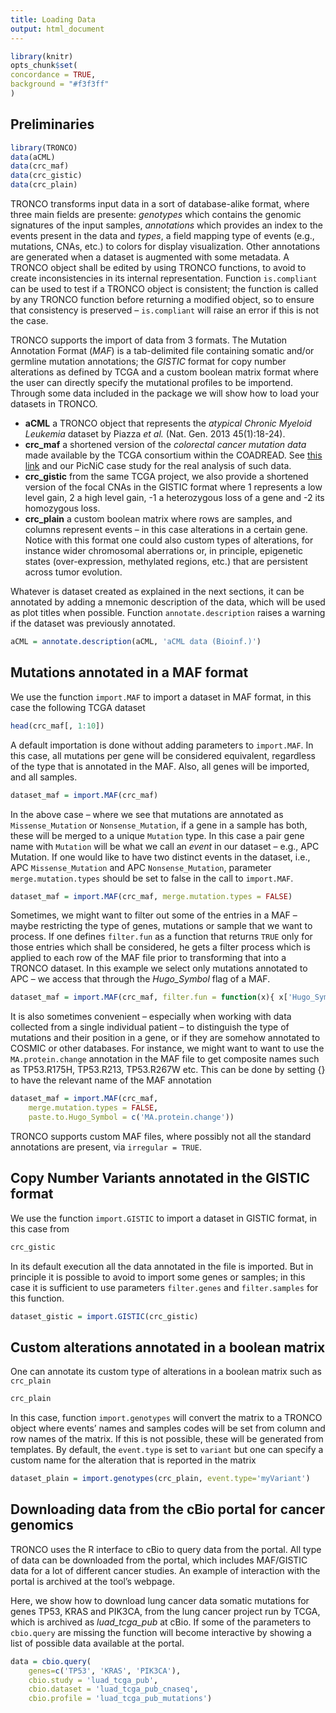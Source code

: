 ```yaml
---
title: Loading Data
output: html_document
---
```



```r
library(knitr)
opts_chunk$set(
concordance = TRUE,
background = "#f3f3ff"
)
```

## Preliminaries



```r
library(TRONCO)
data(aCML)
data(crc_maf)
data(crc_gistic)
data(crc_plain)
```




TRONCO transforms input data in a sort of database-alike format, where three main fields are presente: *genotypes* which contains the genomic signatures of the input samples, *annotations* which provides an index to the events present in the data and *types*, a field mapping type of events (e.g., mutations, CNAs, etc.) to colors for display visualization. Other annotations are generated when a dataset is augmented with some metadata.  A TRONCO object shall be edited by using TRONCO functions,  to avoid to create inconsistencies in its internal representation. Function `is.compliant` can be used to test if a TRONCO object is consistent; the function is called by any TRONCO function before returning  a modified object, so to ensure that consistency is preserved -- `is.compliant`  will raise an error if this is not the case.

TRONCO supports the import of data from 3 formats. The Mutation Annotation Format (*MAF*) is a tab-delimited file containing somatic and/or germline mutation annotations; the *GISTIC* format for copy number alterations as defined by TCGA and a custom boolean matrix format where the user can directly specify the mutational profiles to be importend. Through some data included in the package we will show how to load your datasets in TRONCO.  

- **aCML** a TRONCO object that represents the *atypical Chronic Myeloid Leukemia* dataset by Piazza *et al.* (Nat. Gen. 2013 45(1):18-24).
- **crc_maf**  a shortened version of the *colorectal cancer mutation data* made available by the TCGA consortium within the COADREAD. See [this link](https://tcga-data.nci.nih.gov/docs/publications/coadread\_2012/) and our PicNiC case study for the real analysis of such data.
 - **crc_gistic** from the same TCGA  project, we also provide a shortened version of the focal CNAs in the GISTIC format where 1 represents a low level gain, 2 a high level gain, -1 a heterozygous loss of a gene and -2 its homozygous loss.
- **crc_plain**  a custom boolean matrix where rows are samples, and columns represent events -- in this case alterations  in a certain gene. Notice with this format one could also custom types of alterations, for instance wider chromosomal aberrations or, in principle, epigenetic states (over-expression, methylated regions, etc.) that are persistent across tumor evolution. 

Whatever is dataset created as explained in the next sections, it can be annotated by adding a mnemonic description of the data, which will be used as plot titles when possible.
Function `annotate.description` raises a warning if the dataset was previously annotated.

```r
aCML = annotate.description(aCML, 'aCML data (Bioinf.)')
```


## Mutations annotated in a MAF format
We use the function `import.MAF` to import a dataset in MAF format, in this case the following  TCGA dataset

```r
head(crc_maf[, 1:10])
```


A default importation is done  without adding parameters to `import.MAF`. In this case, all mutations per gene will be considered equivalent, regardless of the type that is annotated in the MAF.  Also, all genes will be imported, and all samples.


```r
dataset_maf = import.MAF(crc_maf)
```


In the above case -- where we see that mutations are annotated as `Missense_Mutation` or `Nonsense_Mutation`, if a gene in a sample has both, these will be merged to a unique `Mutation` type. In this case a pair gene name with `Mutation` will be what we call an *event* in our dataset -- e.g.,  APC Mutation.
If one would like  to have two distinct events in the dataset, i.e., APC `Missense_Mutation` and APC `Nonsense_Mutation`, parameter `merge.mutation.types` should be set to false in the call to `import.MAF`. 


```r
dataset_maf = import.MAF(crc_maf, merge.mutation.types = FALSE)
```

Sometimes, we might want to filter out some of the entries in a MAF -- maybe restricting the type of genes, mutations or sample that we want to process. If one defines
`filter.fun` as a function that returns `TRUE` only for those entries which shall be considered, he gets a filter process which is applied to each row of the MAF file prior to transforming that into a TRONCO dataset. In this example we select only mutations annotated to APC -- we access that through the *Hugo_Symbol* flag of a MAF. 

```r
dataset_maf = import.MAF(crc_maf, filter.fun = function(x){ x['Hugo_Symbol'] == 'APC'} )
```


It is also sometimes convenient -- especially when working with data collected from a single individual patient -- to distinguish the type of mutations and their position in a gene, or if they are somehow annotated to COSMIC or other databases. For instance, we might want to want to use the `MA.protein.change` annotation in the MAF file to get composite names such as TP53.R175H, TP53.R213, TP53.R267W etc. This can be done by setting {\tt paste.to.Hugo\_Symbol} to have the relevant name of the MAF annotation


```r
dataset_maf = import.MAF(crc_maf, 
    merge.mutation.types = FALSE, 
    paste.to.Hugo_Symbol = c('MA.protein.change'))
```


TRONCO supports custom  MAF files, where possibly not all the standard annotations are present, via `irregular = TRUE`.


## Copy Number Variants annotated in the GISTIC format
We use the function `import.GISTIC` to import a dataset in GISTIC format, in this case from

```r
crc_gistic
```

In its default execution all the data annotated in the file is imported. But in principle  it is possible to avoid to import some genes or samples; in this case it is sufficient to use parameters `filter.genes` and `filter.samples` for this function.


```r
dataset_gistic = import.GISTIC(crc_gistic)
```

## Custom alterations annotated in a boolean matrix
One can annotate its custom type of alterations in a boolean matrix such as `crc_plain`

```r
crc_plain
```

In this case,  function `import.genotypes` will convert the matrix to a TRONCO  object where events' names and samples codes will be set from column and row names of the matrix. If this is not possible, these will be generated from templates. By default, the `event.type` is set to `variant` but one can specify a custom name for the alteration that is reported in the matrix

```r
dataset_plain = import.genotypes(crc_plain, event.type='myVariant')
```



## Downloading data from the cBio portal for cancer genomics

TRONCO uses the R interface to cBio to query data from the portal. All type of data can be downloaded from the portal, which includes MAF/GISTIC data for a lot of different cancer studies. An example of interaction with the portal is archived at the tool's webpage. 

Here, we  show how to download lung cancer data somatic mutations for genes TP53, KRAS and PIK3CA,  from the lung cancer project run by TCGA, which is archived as  *luad_tcga_pub* at cBio. If some of the parameters to `cbio.query` are missing the function will become interactive by showing a list of possible data available at the portal.

```r
data = cbio.query(
    genes=c('TP53', 'KRAS', 'PIK3CA'), 
    cbio.study = 'luad_tcga_pub',
    cbio.dataset = 'luad_tcga_pub_cnaseq', 
    cbio.profile = 'luad_tcga_pub_mutations')
```

